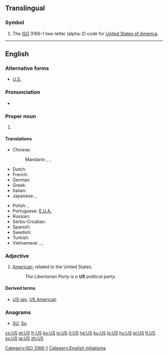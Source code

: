 {{also|Appendix:Variations of "us"}}
==Translingual==

===Symbol===
{{head|mul|symbol}}

# The [[ISO]] 3166-1 two-letter (alpha-2) code for [[United States of America]].

[[Category:ISO 3166-1]]

----

==English==

===Alternative forms===
* [[U.S.]]

===Pronunciation===
* {{IPA|/juː.ɛs/}}

===Proper noun===
{{en-proper noun}}

# {{abbreviation of|United States}}

====Translations====
{{trans-top|abbreviation of United States}}
* Chinese:
*: Mandarin: {{t-|cmn|美|tr=Měi|sc=Hani}},  {{t-|cmn|美國|sc=Hani}},  {{t-|cmn|美国|tr=Měiguó|sc=Hani}}
* Dutch: {{t-|nl|VS|m-p}}
* French: {{t+|fr|EU|m-p}}
* German: {{t-|de|US|alt=USA|m-p}}
* Greek: {{t-|el|Ε.Π.Α.|f-p}}
* Italian: {{t-|it|U.S.A.|m-p}}
* Japanese: {{t+|ja|米|tr=べい, Bei}},  {{t+|ja|米国|tr=べいこく, Beikoku}}
{{trans-mid}}
* Polish: {{t-|pl|St.Zj.|m-p}},  {{t+|pl|USA|m-p}}
* Portuguese: [[E.U.A.]] {{m-p}}
* Russian: {{t+|ru|США|m-p|tr=sɛ-šɛ-á}}
* Serbo-Croatian: {{t-|sh|САД|f-p|sc=Cyrl}}
* Spanish: {{t+|es|EE. UU.|m-p}}
* Swedish: {{t+|sv|USA|n}}
* Turkish: {{t+|tr|ABD}}
* Vietnamese: {{t+|vi|Mỹ}},  {{t-|vi|Mỹ Quốc}},  {{t+|vi|Hoa Kỳ}}
{{trans-bottom}}

===Adjective===
{{en-adj|?}}

# [[American]]; related to the United States.
#: ''The Libertarian Party is a '''US''' political party.''

====Derived terms====
* [[US-ian]], [[US American]]

===Anagrams===
* [[SU#English|SU]], [[Su#English|Su]]

[[Category:English initialisms]]

[[cs:US]]
[[et:US]]
[[fr:US]]
[[ko:US]]
[[io:US]]
[[it:US]]
[[he:US]]
[[ku:US]]
[[lo:US]]
[[hu:US]]
[[pl:US]]
[[fi:US]]
[[sv:US]]
[[ta:US]]
[[zh:US]]